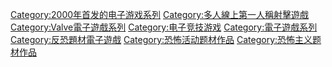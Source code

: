 {{cat main}}

{{DEFAULTSORT:Counter-Strike}}
[[Category:2000年首发的电子游戏系列|Category:2000年首发的电子游戏系列]]
[[Category:多人線上第一人稱射擊遊戲|Category:多人線上第一人稱射擊遊戲]]
[[Category:Valve電子遊戲系列|Category:Valve電子遊戲系列]]
[[Category:电子竞技游戏|Category:电子竞技游戏]]
[[Category:電子遊戲系列|Category:電子遊戲系列]]
[[Category:反恐題材電子遊戲|Category:反恐題材電子遊戲]]
[[Category:恐怖活动题材作品|Category:恐怖活动题材作品]]
[[Category:恐怖主义题材作品|Category:恐怖主义题材作品]]